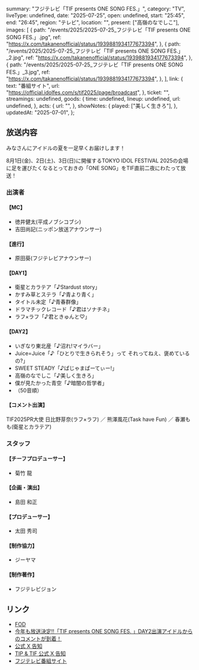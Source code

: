   summary: "フジテレビ「TIF presents ONE SONG FES.」",
  category: "TV",
  liveType: undefined,
  date: "2025-07-25",
  open: undefined,
  start: "25:45",
  end: "26:45",
  region: "テレビ",
  location: "",
  present: ["高嶺のなでしこ"],
  images: [
    {
      path: "/events/2025/2025-07-25_フジテレビ「TIF presents ONE SONG FES.」.jpg",
      ref: "https://x.com/takanenofficial/status/1939881934177673394",
    },
    {
      path: "/events/2025/2025-07-25_フジテレビ「TIF presents ONE SONG FES.」_2.jpg",
      ref: "https://x.com/takanenofficial/status/1939881934177673394",
    },
    {
      path: "/events/2025/2025-07-25_フジテレビ「TIF presents ONE SONG FES.」_3.jpg",
      ref: "https://x.com/takanenofficial/status/1939881934177673394",
    },
  ],
  link: {
    text: "番組サイト",
    url: "https://official.idolfes.com/s/tif2025/page/broadcast",
  },
  ticket: "",
  streamings: undefined,
  goods: {
    time: undefined,
    lineup: undefined,
    url: undefined,
  },
  acts: {
    url: "",
  },
  showNotes: {
    played: ["美しく生きろ"],
  },
  updatedAt: "2025-07-01",
};

## 放送内容

みなさんにアイドルの夏を一足早くお届けします！

8月1日(金)、2日(土)、3日(日)に開催するTOKYO IDOL FESTIVAL 2025の会場に足を運びたくなるとっておきの「ONE SONG」をTIF直前二夜にわたって放送！

### 出演者

#### 【MC】

- 徳井健太(平成ノブシコブシ)
- 吉田尚記(ニッポン放送アナウンサー)

#### 【進行】

- 原田葵(フジテレビアナウンサー)

#### 【DAY1】

- 衛星とカラテア「♪Stardust story」
- かすみ草とステラ「♪青より青く」
- タイトル未定「♪青春群像」
- ドラマチックレコード「♪君はソナチネ」
- ラフ×ラフ「♪君ときゅんと♡」

#### 【DAY2】

- いぎなり東北産「♪沼れ!マイラバー」
- Juice=Juice「♪「ひとりで生きられそう」って それってねえ、褒めているの?」
- SWEET STEADY「♪ぱじゃまぱーてぃー!」
- 高嶺のなでしこ「♪美しく生きろ」
- 僕が見たかった青空「♪暗闇の哲学者」
- （50音順）

#### 【コメント出演】

TIF2025PR大使 日比野芽奈(ラフ×ラフ) ／ 熊澤風花(Task have Fun) ／ 春瀬もも(衛星とカラテア)

### スタッフ

#### 【チーフプロデューサー】

- 菊竹 龍

#### 【企画・演出】

- 島田 和正

#### 【プロデューサー】

- 太田 秀司

#### 【制作協力】

- ジーヤマ

#### 【制作著作】

- フジテレビジョン

## リンク

- [FOD](https://fod.fujitv.co.jp/title/200m/200m810005/)
- [今年も放送決定!!「TIF presents ONE SONG FES. 」DAY2出演アイドルからのコメントが到着！](https://www.youtube.com/watch?v=YXundEwrTLY)
- [公式 X 告知](https://x.com/takanenofficial/status/1939881934177673394)
- [TIP & TIF 公式 X 告知](https://x.com/TIP_TIF_staff/status/1939881657504563680)
- [フジテレビ番組サイト](https://www.fujitv.co.jp/onesongfes/)
